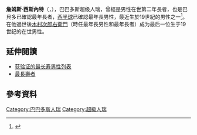 {{Infobox person
|name        = 詹姆斯·西斯內特
|image       =
|caption     =
|birth_name  =
|birth_date  = 1900年2月22日
|birth_place = [[File:Flag_of_Barbados_(1870–1966).svg|25px]] [[巴巴多斯历史|英屬巴貝多]] [[聖喬治教區_(巴貝多)|聖喬治教區]]
|death_date  = 2013年5月23日 （113歲90天）
|death_place = {{巴貝多}}[[基督城教區_(巴貝多)|基督城教區]]
|occupation  = 
|death_cause = 自然衰老
|known_for   = 
在世男性第二年長者
: 2011年9月11日～2013年5月23日
|title       =
|residence   = 
|education   =
|alma mater  =
|nationality = 
|religion    =
|parents     = 
|spouse      = 
|children    =
|relatives  = 
}}
'''詹姆斯·西斯內特'''（{{lang-en|'''James Sisnett'''}}，{{bd|1900年|2月22日|2013年|5月23日|catIdx=Sisnett}}），巴巴多斯超级人瑞，曾經是男性在世第二年長者，也是巴貝多已確認最年長者，[[西半球|西半球]]已確認最年長男性，最近生於19世紀的男性之一<ref name="Obituary">{{cite news|language=en|title=Barbados’ supercentenarian James Sisnett is dead|url=http://www.nationnews.com/articles/view/barbados-supercentenarian-sisnett-is-dead/|date=2013-05-23|accessdate=2016-10-30|publisher=The Daily Nation|archive-date=2014-10-06|archive-url=https://web.archive.org/web/20141006075939/http://www.nationnews.com/articles/view/barbados-supercentenarian-sisnett-is-dead/|dead-url=no}}</ref>。在他過世後[[木村次郎右衛門|木村次郎右衛門]]（時任最年長男性和最年長者）成为最后一位生于19世纪的在世男性。

== 延伸閱讀 ==
*[[获验证的最长寿男性列表|获验证的最长寿男性列表]]
*[[最長壽者|最長壽者]]

== 參考資料 ==
{{reflist}}

{{People-stub}}
{{DEFAULTSORT: Sisnett, James}}
[[Category:巴巴多斯人瑞|Category:巴巴多斯人瑞]]
[[Category:超級人瑞|Category:超級人瑞]]